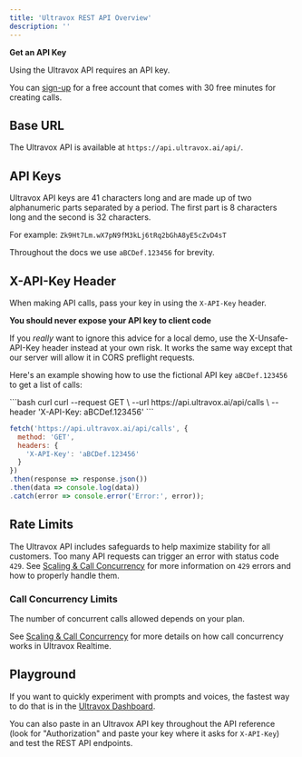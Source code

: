 ```yaml
---
title: 'Ultravox REST API Overview'
description: ''
---
```



<Info>
  <b>Get an API Key</b>

  Using the Ultravox API requires an API key.

  You can [sign-up](https://app.ultravox.ai) for a free account that comes with 30 free minutes for creating calls.
</Info>

## Base URL
The Ultravox API is available at `https://api.ultravox.ai/api/`.

## API Keys
Ultravox API keys are 41 characters long and are made up of two alphanumeric parts separated by a period. The first part is 8 characters long and the second is 32 characters.

For example: `Zk9Ht7Lm.wX7pN9fM3kLj6tRq2bGhA8yE5cZvD4sT`

Throughout the docs we use `aBCDef.123456` for brevity.

## X-API-Key Header
When making API calls, pass your key in using the `X-API-Key` header.

<Warning>
  <b>You should never expose your API key to client code</b>

  If you *really* want to ignore this advice for a local demo, use the X-Unsafe-API-Key header instead at your own risk. It works the same way except that our server will allow it in CORS preflight requests.
</Warning>

Here's an example showing how to use the fictional API key `aBCDef.123456` to get a list of calls:

<CodeGroup>
```bash curl
curl --request GET \
--url https://api.ultravox.ai/api/calls \
--header 'X-API-Key: aBCDef.123456'
```

```js JavaScript
fetch('https://api.ultravox.ai/api/calls', {
  method: 'GET',
  headers: {
    'X-API-Key': 'aBCDef.123456'
  }
})
.then(response => response.json())
.then(data => console.log(data))
.catch(error => console.error('Error:', error));
```
</CodeGroup>

## Rate Limits
The Ultravox API includes safeguards to help maximize stability for all customers. Too many API requests can trigger an error with status code `429`. See [Scaling & Call Concurrency](/essentials/concurrency#call-concurrency-in-ultravox-realtime) for more information on `429` errors and how to properly handle them.

<APIRateLimits />

### Call Concurrency Limits
The number of concurrent calls allowed depends on your plan.

<ConcurrencyTable />

See [Scaling & Call Concurrency](/essentials/concurrency) for more details on how call concurrency works in Ultravox Realtime.

## Playground
If you want to quickly experiment with prompts and voices, the fastest way to do that is in the [Ultravox Dashboard](https://app.ultravox.ai/playground).

You can also paste in an Ultravox API key throughout the API reference (look for "Authorization" and paste your key where it asks for `X-API-Key`) and test the REST API endpoints.